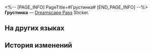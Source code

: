 <%-- [PAGE_INFO]
PageTitle=#Грустинка#
[END_PAGE_INFO] --%>
{{Предмет Инфобокс
|id          = 223252
|Изображение = Dreamscape Pass Sticker Грустинка.png
|Тип         = Dreamscape Pass Sticker
|Тип2        = Говорящие часы Stickers
|Инвентарь   = 
|Редкость    = 4
|Эффект      = 
|Описание    = Пронумерованные наклейки, используемые для украшения дневника сновидений. Бывают самыми разными.
|Источник1   = [[Получите 3 шестерни «Грусть»]]
}}
{{Описание|В два часа начинаются рыдания.}}
'''Грустинка''' — [[Dreamscape Pass]] Sticker.

==На других языках==
{{На других языках
|en   = Sadie
|zhs  = 悲伤小子
|zht  = 悲傷小子
|ja   = サッドボーイ
|ko   = 슬픈 소년
|es   = Tristín
|fr   = Tristouille
|ru   = Грустинка
|th   = เจ้าหนูแสนเศร้า
|vi   = Cậu Bé Bi Thương
|de   = Trauri
|id   = Clockie Sedih
|pt   = Tisti
}}

==История изменений==
{{История изменений|3.5}}
